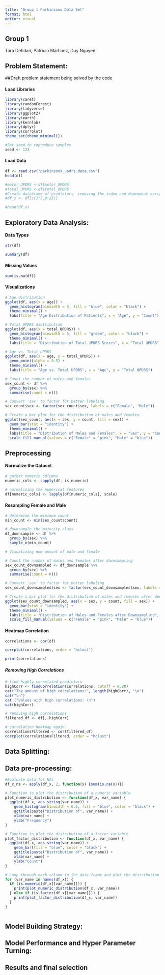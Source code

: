 ```yaml
---
title: "Group 1 Parkinsons Data Set"
format: html
editor: visual
---
```


## Group 1

Tara Dehdari, Patricio Martinez, Duy Nguyen

## Problem Statement:

##Draft problem statement being solved by the code

#### Load Libraries

```r
library(caret)
library(randomForest)
library(tidyverse)
library(ggplot2)
library(earth)
library(kernlab)
library(dplyr)
library(corrplot)
theme_set(theme_minimal())

#Set seed to reproduce samples
seed <- 123
```

#### Load Data

```r
df <- read.csv("parkinsons_updrs.data.csv")
head(df)

#motor_UPDRS <-df$motor_UPDRS
#total_UPDRS <-df$total_UPDRS
#Create dataframe of predictors, removing the index and dependent variables
#df_x <- df[c(2:5,8:23)]

#head(df_x)
```

## Exploratory Data Analysis:

#### Data Types

```r
str(df)
```
```r
summary(df)
```
#### Missing Values

```r
sum(is.na(df))
```

#### Visualizations

```r
# Age distribution
ggplot(df, aes(x = age)) +
  geom_histogram(binwidth = 5, fill = "blue", color = "black") +
  theme_minimal() +
  labs(title = "Age Distribution of Patients", x = "Age", y = "Count")

# Total UPDRS distribution
ggplot(df, aes(x = total_UPDRS)) +
  geom_histogram(binwidth = 5, fill = "green", color = "black") +
  theme_minimal() +
  labs(title = "Distribution of Total UPDRS Scores", x = "Total UPDRS", y = "Count")

# Age vs. Total UPDRS
ggplot(df, aes(x = age, y = total_UPDRS)) +
  geom_point(alpha = 0.5) +
  theme_minimal() +
  labs(title = "Age vs. Total UPDRS", x = "Age", y = "Total UPDRS")
```
```r
# Count the number of males and females
sex_count <- df %>% 
  group_by(sex) %>%
  summarise(count = n())

# Convert 'sex' to factor for better labeling
sex_count$sex <- factor(sex_count$sex, labels = c("Female", "Male"))

# Create a bar plot for the distribution of males and females
ggplot(sex_count, aes(x = sex, y = count, fill = sex)) +
  geom_bar(stat = "identity") +
  theme_minimal() +
  labs(title = "Distribution of Males and Females", x = "Sex", y = "Count") +
  scale_fill_manual(values = c("Female" = "pink", "Male" = "blue"))
```
## Preprocessing

#### Normalize the Dataset

```r
# gather numeric columns
numeric_cols <- sapply(df, is.numeric)

# normalizing the numerical features
df[numeric_cols] <- lapply(df[numeric_cols], scale)
```

#### Resampling Female and Male

```r
# determine the minimum count
min_count <- min(sex_count$count)

# downsample the majority class 
df_downsample <- df %>%
  group_by(sex) %>%
  sample_n(min_count)

# Visualizing new amount of male and female

# Count the number of males and females after downsampling
sex_count_downsampled <- df_downsample %>%
  group_by(sex) %>%
  summarise(count = n())

# Convert 'sex' to factor for better labeling
sex_count_downsampled$sex <- factor(sex_count_downsampled$sex, labels = c("Female", "Male"))

# Create a bar plot for the distribution of males and females after downsampling
ggplot(sex_count_downsampled, aes(x = sex, y = count, fill = sex)) +
  geom_bar(stat = "identity") +
  theme_minimal() +
  labs(title = "Distribution of Males and Females after Downsampling", x = "Sex", y = "Count") +
  scale_fill_manual(values = c("Female" = "pink", "Male" = "blue"))
```

#### Heatmap Correlation

```r
correlations <- cor(df)

corrplot(correlations, order = "hclust")

print(correlations)
```
##### Removing High Correlations

```r

# find highly correlated predictors
highCorr <- findCorrelation(correlations, cutoff = 0.80)
cat("The amount of high correlations:", length(highCorr), "\n")
cat("\n")
cat ("Values with high correlations: \n")
cat(highCorr)

```
```r
# removing high correlations
filtered_df <- df[,-highCorr]

# correlation heatmap again 
correlationsFiltered <- cor(filtered_df)
corrplot(correlationsFiltered, order = "hclust")
```

## Data Splitting:













## Data pre-processing:

```r

#Evaluate data for NAs
df_x_na <- apply(df_x, 2, function(x) {sum(is.na(x))})

# Function to plot the distribution of a numeric variable
plot_numeric_distribution <- function(df_x, var_name) {
  ggplot(df_x, aes_string(var_name)) +
    geom_histogram(binwidth = 0.5, fill = "blue", color = "black") +
    ggtitle(paste("Distribution of", var_name)) +
    xlab(var_name) +
    ylab("Frequency")
}

# Function to plot the distribution of a factor variable
plot_factor_distribution <- function(df_x, var_name) {
  ggplot(df_x, aes_string(var_name)) +
    geom_bar(fill = "blue", color = "black") +
    ggtitle(paste("Distribution of", var_name)) +
    xlab(var_name) +
    ylab("Count")
}

# Loop through each column in the data frame and plot the distribution
for (var_name in names(df_x)) {
  if (is.numeric(df_x[[var_name]])) {
    print(plot_numeric_distribution(df_x, var_name))
  } else if (is.factor(df_x[[var_name]])) {
    print(plot_factor_distribution(df_x, var_name))
  }
}
```

```r
```



## Model Building Strategy:

## Model Performance and Hyper Parameter Turning:

## Results and final selection
